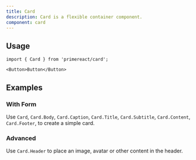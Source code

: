 ```yaml
---
title: Card
description: Card is a flexible container component.
component: card
---
```


## Usage

```tsx
import { Card } from 'primereact/card';
```

```tsx
<Button>Button</Button>
```

## Examples

### With Form

Use `Card`, `Card.Body`, `Card.Caption`, `Card.Title`, `Card.Subtitle`, `Card.Content`, `Card.Footer`, to create a simple card.

<DocDemoViewer name="card:basic-demo" />

### Advanced

Use `Card.Header` to place an image, avatar or other content in the header.

<DocDemoViewer name="card:advanced-demo" />
